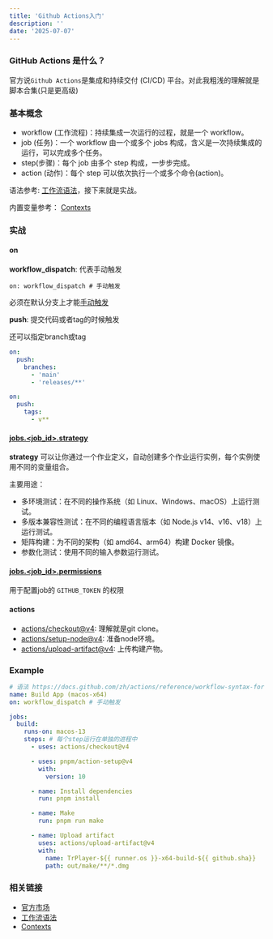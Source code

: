 ```yaml
---
title: 'Github Actions入门'
description: ''
date: '2025-07-07'
---
```


### GitHub Actions 是什么？

官方说`Github Actions`是集成和持续交付 (CI/CD) 平台。对此我粗浅的理解就是脚本合集(只是更高级)

### 基本概念

- workflow (工作流程)：持续集成一次运行的过程，就是一个 workflow。
- job (任务)：一个 workflow 由一个或多个 jobs 构成，含义是一次持续集成的运行，可以完成多个任务。
- step(步骤)：每个 job 由多个 step 构成，一步步完成。
- action (动作)：每个 step 可以依次执行一个或多个命令(action)。

语法参考: [工作流语法](https://docs.github.com/en/actions/reference/workflow-syntax-for-github-actions)，接下来就是实战。

内置变量参考： [Contexts](https://docs.github.com/zh/actions/reference/contexts-reference)

### 实战

#### on

**workflow_dispatch**: 代表手动触发

```
on: workflow_dispatch # 手动触发
```

必须在默认分支上才能[手动触发](https://docs.github.com/zh/actions/how-tos/managing-workflow-runs-and-deployments/managing-workflow-runs/manually-running-a-workflow)

**push**: 提交代码或者tag的时候触发

还可以指定branch或tag

```yaml
on:
  push:
    branches:
      - 'main'
      - 'releases/**'
```

```yaml
on:
  push:
    tags:
      - v**
```

#### [jobs.\<job_id>.strategy](https://docs.github.com/en/actions/reference/workflow-syntax-for-github-actions#jobsjob_idstrategy)

**strategy** 可以让你通过一个作业定义，自动创建多个作业运行实例，每个实例使用不同的变量组合。

主要用途：

- 多环境测试：在不同的操作系统（如 Linux、Windows、macOS）上运行测试。
- 多版本兼容性测试：在不同的编程语言版本（如 Node.js v14、v16、v18）上运行测试。
- 矩阵构建：为不同的架构（如 amd64、arm64）构建 Docker 镜像。
- 参数化测试：使用不同的输入参数运行测试。

#### [jobs.\<job_id>.permissions](https://docs.github.com/en/actions/reference/workflow-syntax-for-github-actions#jobsjob_idpermissions)

用于配置job的 `GITHUB_TOKEN` 的权限

#### actions

- [actions/checkout@v4](https://github.com/marketplace/actions/checkout): 理解就是git clone。
- [actions/setup-node@v4](https://github.com/marketplace/actions/setup-node-js-environment): 准备node环境。
- [actions/upload-artifact@v4](https://github.com/marketplace/actions/upload-a-build-artifact): 上传构建产物。

### Example

```yaml
# 语法 https://docs.github.com/zh/actions/reference/workflow-syntax-for-github-actions
name: Build App (macos-x64)
on: workflow_dispatch # 手动触发

jobs:
  build:
    runs-on: macos-13
    steps: # 每个step运行在单独的进程中
      - uses: actions/checkout@v4

      - uses: pnpm/action-setup@v4
        with:
          version: 10

      - name: Install dependencies
        run: pnpm install

      - name: Make
        run: pnpm run make

      - name: Upload artifact
        uses: actions/upload-artifact@v4
        with:
          name: TrPlayer-${{ runner.os }}-x64-build-${{ github.sha}}
          path: out/make/**/*.dmg
```

### 相关链接

- [官方市场](https://github.com/marketplace)
- [工作流语法](https://docs.github.com/en/actions/reference/workflow-syntax-for-github-actions)
- [Contexts](https://docs.github.com/zh/actions/reference/contexts-reference)

